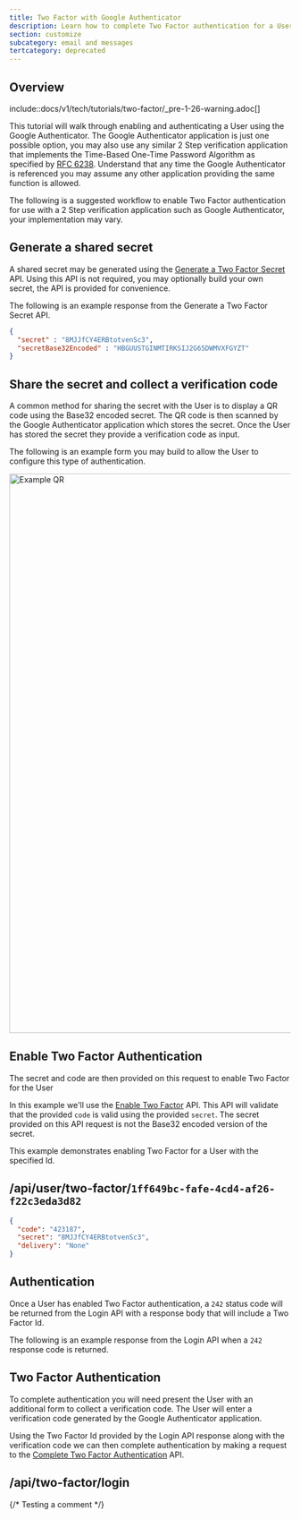 ```yaml
---
title: Two Factor with Google Authenticator
description: Learn how to complete Two Factor authentication for a User using Google Authenticator
section: customize
subcategory: email and messages
tertcategory: deprecated
---
```


## Overview

<Aside type="caution">
include::docs/v1/tech/tutorials/two-factor/_pre-1-26-warning.adoc[]
</Aside>


This tutorial will walk through enabling and authenticating a User using the Google Authenticator. The Google Authenticator
application is just one possible option, you may also use any similar 2 Step verification application that implements the Time-Based
One-Time Password Algorithm as specified by [RFC 6238](https://tools.ietf.org/html/rfc6238).  Understand that any time the Google
Authenticator is referenced you may assume any other application providing the same function is allowed.

The following is a suggested workflow to enable Two Factor authentication for use with a 2 Step verification application such as Google
 Authenticator, your implementation may vary.

## Generate a shared secret

A shared secret may be generated using the [Generate a Two Factor Secret](/docs/apis/messengers/two-factor#generate-a-secret) API. Using this API is not required,
you may optionally build your own secret, the API is provided for convenience.

The following is an example response from the Generate a Two Factor Secret API.

```json
{
  "secret" : "8MJJfCY4ERBtotvenSc3",
  "secretBase32Encoded" : "HBGUUSTGINMTIRKSIJ2G65DWMVXFGYZT"
}
```

## Share the secret and collect a verification code

A common method for sharing the secret with the User is to display a QR code using the Base32 encoded secret. The QR code is then scanned
by the Google Authenticator application which stores the secret. Once the User has stored the secret they provide a verification code as
input.


The following is an example form you may build to allow the User to configure this type of authentication.

<img src="/img/docs/customize/email-and-messages/deprecated/example-qr-code.png" alt="Example QR" width="1000" role="box-shadow" />

## Enable Two Factor Authentication

The secret and code are then provided on this request to enable Two Factor for the User

In this example we'll use the [Enable Two Factor](/docs/apis/messengers/two-factor#enable-multi-factor) API. This API will validate that the provided
`code` is valid using the provided `secret`. The secret provided on this API request is not the Base32 encoded version of the secret.

This example demonstrates enabling Two Factor for a User with the specified Id.

<APIURI method="PUT">/api/user/two-factor/`1ff649bc-fafe-4cd4-af26-f22c3eda3d82`</APIURI>
--

```json
{
  "code": "423187",
  "secret": "8MJJfCY4ERBtotvenSc3",
  "delivery": "None"
}
```

## Authentication

Once a User has enabled Two Factor authentication, a `242` status code will be returned from the Login API with a response body that will
include a Two Factor Id.

The following is an example response from the Login API when a `242` response code is returned.

<JSON src="login/login-two-factor-response-pre-1-26.json" />

## Two Factor Authentication

To complete authentication you will need present the User with an additional form to collect a verification code. The User will enter a
verification code generated by the Google Authenticator application.

Using the Two Factor Id provided by the Login API response along with the verification code we can then complete authentication by making a
request to the [Complete Two Factor Authentication](/docs/apis/login#complete-two-factor-authentication) API.

<APIURI method="POST">/api/two-factor/login</APIURI>
--

<JSON  src="login/two-factor/request.json" />

{/*  Testing a comment */}
